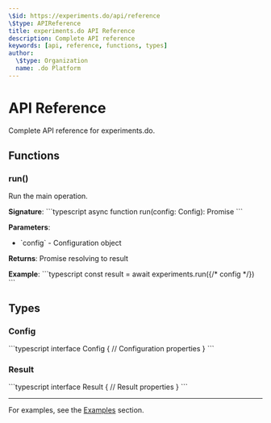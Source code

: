 ```yaml
---
\$id: https://experiments.do/api/reference
\$type: APIReference
title: experiments.do API Reference
description: Complete API reference
keywords: [api, reference, functions, types]
author:
  \$type: Organization
  name: .do Platform
---
```


# API Reference

Complete API reference for experiments.do.

## Functions

### run()

Run the main operation.

**Signature**:
\`\`\`typescript
async function run(config: Config): Promise<Result>
\`\`\`

**Parameters**:

- \`config\` - Configuration object

**Returns**: Promise resolving to result

**Example**:
\`\`\`typescript
const result = await experiments.run({/* config */})
\`\`\`

## Types

### Config

\`\`\`typescript
interface Config {
// Configuration properties
}
\`\`\`

### Result

\`\`\`typescript
interface Result {
// Result properties
}
\`\`\`

---

For examples, see the [Examples](../examples/) section.
